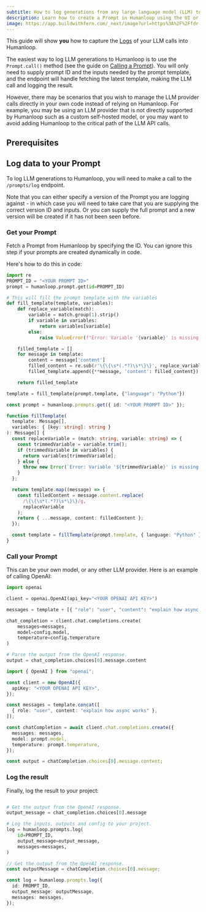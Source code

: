 ```yaml
---
subtitle: How to log generations from any large language model (LLM) to Humanloop
description: Learn how to create a Prompt in Humanloop using the UI or SDK, version it, and use it to generate responses from your AI models. Prompt management is a key part of the Humanloop platform.
image: https://app.buildwithfern.com/_next/image?url=https%3A%2F%2Ffdr-prod-docs-files-public.s3.amazonaws.com%2Fhttps%3A%2F%2Fhumanloop.docs.buildwithfern.com%2F2024-05-31T20%3A04%3A53.218Z%2Fassets%2Fimages%2Faae5149-Screenshot_2024-04-04_at_22.36.38.png&w=3840&q=75
---
```


This guide will show **you** how to capture the [Logs](/docs/v5/concepts/logs) of your LLM calls into Humanloop.

The easiest way to log LLM generations to Humanloop is to use the `Prompt.call()` method (see the guide on [Calling a Prompt](/docs/v5/development/guides/call-prompt)). You will only need to supply prompt ID and the inputs needed by the prompt template, and the endpoint will handle fetching the latest template, making the LLM call and logging the result.

However, there may be scenarios that you wish to manage the LLM provider calls directly in your own code instead of relying on Humanloop. For example, you may be using an LLM provider that is not directly supported by Humanloop such as a custom self-hosted model, or you may want to avoid adding Humanloop to the critical path of the LLM API calls.

## Prerequisites

<Markdown src="../../../snippets/v5/prereq-point-prompt.mdx" />

<Markdown src="../../../snippets/setup-sdk.mdx" />

## Log data to your Prompt

To log LLM generations to Humanloop, you will need to make a call to the `/prompts/log` endpoint.

Note that you can either specify a version of the Prompt you are logging against - in which case you will need to take care that you are supplying the correct version ID and inputs. Or you can supply the full prompt and a new version will be created if it has not been seen before.

<Steps>

### Get your Prompt

Fetch a Prompt from Humanloop by specifying the ID. You can ignore this step if your prompts are created dynamically in code.

<EndpointRequestSnippet endpoint="GET /prompts/:id" />

<EndpointResponseSnippet endpoint="GET /prompts/:id" />

Here's how to do this in code:

<Tabs>
<Tab title="Python">

```python
import re
PROMPT_ID = "<YOUR PROMPT ID>"
prompt = humanloop.prompt.get(id=PROMPT_ID)

# This will fill the prompt template with the variables
def fill_template(template, variables):
    def replace_variable(match):
        variable = match.group(1).strip()
        if variable in variables:
            return variables[variable]
        else:
            raise ValueError(f"Error: Variable '{variable}' is missing.")

    filled_template = []
    for message in template:
        content = message['content']
        filled_content = re.sub(r'\{\{\s*(.*?)\s*\}\}', replace_variable, content)
        filled_template.append({**message, 'content': filled_content})

    return filled_template

template = fill_template(prompt.template, {"language": "Python"})
```

</Tab>
<Tab title="TypeScript">

```typescript
const prompt = humanloop.prompts.get({ id: "<YOUR PROMPT ID>" });

function fillTemplate(
  template: Message[],
  variables: { [key: string]: string }
): Message[] {
  const replaceVariable = (match: string, variable: string) => {
    const trimmedVariable = variable.trim();
    if (trimmedVariable in variables) {
      return variables[trimmedVariable];
    } else {
      throw new Error(`Error: Variable '${trimmedVariable}' is missing.`);
    }
  };

  return template.map((message) => {
    const filledContent = message.content.replace(
      /\{\{\s*(.*?)\s*\}\}/g,
      replaceVariable
    );
    return { ...message, content: filledContent };
  });

  const template = fillTemplate(prompt.template, { language: "Python" });
}
```

</Tab>
</Tabs>

### Call your Prompt

This can be your own model, or any other LLM provider. Here is an example of calling OpenAI:

<Tabs>
<Tab title="Python">

```python
import openai

client = openai.OpenAI(api_key="<YOUR OPENAI API KEY>")

messages = template + [{ "role": "user", "content": "explain how async works" }]

chat_completion = client.chat.completions.create(
    messages=messages,
    model=config.model,
  	temperature=config.temperature
)

# Parse the output from the OpenAI response.
output = chat_completion.choices[0].message.content
```

</Tab>
<Tab title="TypeScript">

```typescript
import { OpenAI } from "openai";

const client = new OpenAI({
  apiKey: "<YOUR OPENAI API KEY>",
});

const messages = template.concat([
  { role: "user", content: "explain how async works" },
]);

const chatCompletion = await client.chat.completions.create({
  messages: messages,
  model: prompt.model,
  temperature: prompt.temperature,
});

const output = chatCompletion.choices[0].message.content;
```

</Tab>
</Tabs>

### Log the result

Finally, log the result to your project:

<EndpointRequestSnippet endpoint="POST /prompts/log" />

<Tabs>
<Tab title="Python">

```python

# Get the output from the OpenAI response.
output_message = chat_completion.choices[0].message

# Log the inputs, outputs and config to your project.
log = humanloop.prompts.log(
    id=PROMPT_ID,
    output_message=output_message,
    messages=messages,
)
```

</Tab>

<Tab title="TypeScript">

```typescript
// Get the output from the OpenAI response.
const outputMessage = chatCompletion.choices[0].message;

const log = humanloop.prompts.log({
  id: PROMPT_ID,
  output_message: outputMessage,
  messages: messages,
});
```

</Tab>

</Tabs>

</Steps>
